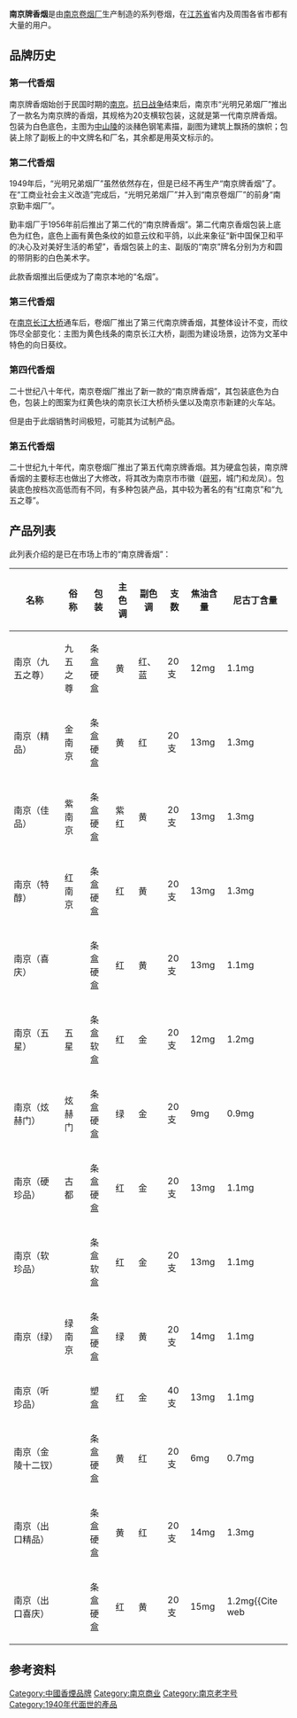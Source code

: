 {{Infobox Beverage
| name = 南京牌香烟
| image = 
| logo = 
| type = [[香烟|香烟]]
| manufacturer = [[南京卷烟厂|南京卷烟厂]]
| origin = {{ROC}}[[南京市|南京市]]
| introduced = 1940年代（第一代）<br/>1950年代中期（第二代）
| colour = 
| flavour = 
| variants = 
| related =
| website = 
|}}
'''南京牌香烟'''是由[[南京卷烟厂|南京卷烟厂]]生产制造的系列卷烟，在[[江苏省|江苏省]]省内及周围各省市都有大量的用户。

==品牌历史==

===第一代香烟===
南京牌香烟始创于民国时期的[[南京|南京]]{{r|南京香烟}}。[[抗日战争|抗日战争]]结束后，南京市“光明兄弟烟厂”推出了一款名为南京牌的香烟，其规格为20支横软包装，这就是第一代南京牌香烟。包装为白色底色，主图为[[中山陵|中山陵]]的淡赭色钢笔素描，副图为建筑上飘扬的旗帜；包装上除了副板上的中文牌名和厂名，其余都是用英文标示的{{r|南京香烟}}。

===第二代香烟===
1949年后，“光明兄弟烟厂”虽然依然存在，但是已经不再生产“南京牌香烟”了。在“工商业社会主义改造”完成后，“光明兄弟烟厂”并入到“南京卷烟厂”的前身“南京勤丰烟厂”。

勤丰烟厂于1956年前后推出了第二代的“南京牌香烟”{{r|南京香烟}}。第二代南京香烟包装上底色为红色，底色上画有黄色条纹的如意云纹和平鸽，以此来象征“新中国保卫和平的决心及对美好生活的希望”{{r|南京香烟}}，香烟包装上的主、副版的“南京”牌名分别为方和圆的带阴影的白色美术字{{r|南京香烟}}。

此款香烟推出后便成为了南京本地的“名烟”{{r|南京香烟}}。

===第三代香烟===
在[[南京长江大桥|南京长江大桥]]通车后，卷烟厂推出了第三代南京牌香烟，其整体设计不变，而纹饰尽全部变化：主图为黄色线条的南京长江大桥，副图为建设场景，边饰为文革中特色的向日葵纹{{r|南京香烟}}。

===第四代香烟===
二十世纪八十年代，南京卷烟厂推出了新一款的“南京牌香烟”，其包装底色为白色，包装上的图案为红黄色块的南京长江大桥桥头堡以及南京市新建的火车站{{r|南京香烟}}。

但是由于此烟销售时间极短，可能其为试制产品{{r|南京香烟}}。

===第五代香烟===
二十世纪九十年代，南京卷烟厂推出了第五代南京牌香烟。其为硬盒包装，南京牌香烟的主要标志也做出了大修改，将其改为南京市市徽（[[辟邪|辟邪]]，城门和龙凤）。包装底色按档次高低而有不同，有多种包装产品，其中较为著名的有“红南京”和“九五之尊”{{r|南京香烟}}。

==产品列表==
此列表介绍的是已在市场上市的“南京牌香烟”：
{| class="wikitable sortable"
|-
! 名称 !! 俗称 !! 包装 !! 主色调 !! 副色调  !! 支数!! 焦油含量 !! 尼古丁含量
|-
| 南京（九五之尊） || 九五之尊 || 条盒硬盒 || 黄 || 红、蓝 || 20支 || 12mg || 1.1mg
|-
| 南京（精品） || 金南京 || 条盒硬盒 || 黄 || 红 || 20支|| 13mg || 1.3mg
|-
| 南京（佳品） || 紫南京 || 条盒硬盒 || 紫红 || 黄 || 20支 || 13mg || 1.3mg
|-
| 南京（特醇） || 红南京 || 条盒硬盒 || 红 || 黄 || 20支 || 13mg || 1.3mg
|-
| 南京（喜庆） ||  || 条盒硬盒 || 红 || 黄 || 20支 || 13mg || 1.1mg
|-
| 南京（五星） || 五星 || 条盒软盒 || 红 || 金 || 20支 || 12mg || 1.2mg
|-
| 南京（炫赫门）  || 炫赫门 || 条盒硬盒 || 绿 || 金 || 20支 || 9mg || 0.9mg
|-
| 南京（硬珍品）  || 古都 || 条盒硬盒 || 红 || 金 || 20支 || 13mg || 1.1mg
|-
| 南京（软珍品） ||  || 条盒软盒 || 红 || 金 || 20支 || 13mg || 1.1mg
|-
| 南京（绿） || 绿南京 || 条盒硬盒 || 绿 || 黄 || 20支 || 14mg || 1.1mg
|-
| 南京（听珍品） ||  || 塑盒 || 红 || 金 || 40支 || 13mg || 1.1mg
|-
| 南京（金陵十二钗） ||  || 条盒硬盒 || 黄 || 红 || 20支 || 6mg || 0.7mg
|-
| 南京（出口精品） ||  || 条盒硬盒 || 黄 || 红 || 20支 || 14mg || 1.3mg
|-
| 南京（出口喜庆） ||  || 条盒硬盒 || 红 || 黄 || 20支 || 15mg || 1.2mg<ref>{{Cite web
 |url=http://www.yanyue.cn/sort.php?paramsend=postget&paramsend=postget&sortid=115&page_offset=1
 |title=南京香烟 - 香烟价格,真伪鉴别,香烟照片（香烟资料库-烟悦网）
 |work=yanyue.cn
 |accessdate=23 July 2010
 |archive-date=2016-03-31
 |archive-url=https://web.archive.org/web/20160331234056/http://www.yanyue.cn/sort.php?page_offset=1&paramsend=postget&paramsend=postget&sortid=115
 |dead-url=no
 }}</ref>
|}

==参考资料==
{{reflist|refs=
<ref name="南京香烟">{{Cite web
 |url=http://pp.ppsj.com.cn/nanjing/
 |title=南京香烟，南京香烟品牌专区
 |work=pp.ppsj.com.cn
 |accessdate=23 July 2010
 |archive-date=2021-02-21
 |archive-url=https://web.archive.org/web/20210221041355/http://pp.ppsj.com.cn/nanjing/
 |dead-url=no
 }}</ref>}}

[[Category:中國香煙品牌|Category:中國香煙品牌]]
[[Category:南京商业|Category:南京商业]]
[[Category:南京老字号|Category:南京老字号]]
[[Category:1940年代面世的產品|Category:1940年代面世的產品]]